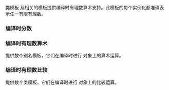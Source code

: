 {{title|编译时有理数算术 {{mark since c++11}}}}
{{cpp/numeric/ratio/navbar}}

类模板 {{tt|std::ratio}} 及相关的模板提供编译时有理数算术支持。此模板的每个实例化都准确表示任一有限有理数。

===编译时分数===
{{dsc begin}}
{{dsc header|ratio}}
{{dsc inc|cpp/numeric/ratio/dsc ratio}}
{{dsc end}}
{{cpp/numeric/ratio/typedefs table}}

===编译时有理数算术===
提供数个别名模板，它们在编译时进行 {{tt|ratio}} 对象上的算术运算。

{{dsc begin}}
{{dsc header|ratio}}
{{dsc inc|cpp/numeric/ratio/dsc ratio_add}}
{{dsc inc|cpp/numeric/ratio/dsc ratio_subtract}}
{{dsc inc|cpp/numeric/ratio/dsc ratio_multiply}}
{{dsc inc|cpp/numeric/ratio/dsc ratio_divide}}
{{dsc end}}

===编译时有理数比较===
提供数个类模板，它们在编译时进行 {{tt|ratio}} 对象上的比较运算。

{{dsc begin}}
{{dsc header|ratio}}
{{dsc inc|cpp/numeric/ratio/dsc ratio_equal}}
{{dsc inc|cpp/numeric/ratio/dsc ratio_not_equal}}
{{dsc inc|cpp/numeric/ratio/dsc ratio_less}}
{{dsc inc|cpp/numeric/ratio/dsc ratio_less_equal}}
{{dsc inc|cpp/numeric/ratio/dsc ratio_greater}}
{{dsc inc|cpp/numeric/ratio/dsc ratio_greater_equal}}
{{dsc end}}

{{langlinks|de|en|es|fr|it|ja|pt|ru}}